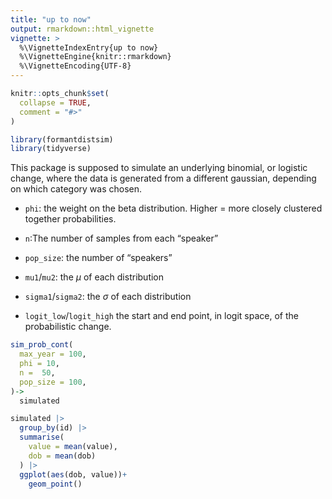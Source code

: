 ```yaml
---
title: "up to now"
output: rmarkdown::html_vignette
vignette: >
  %\VignetteIndexEntry{up to now}
  %\VignetteEngine{knitr::rmarkdown}
  %\VignetteEncoding{UTF-8}
---
```


```r
knitr::opts_chunk$set(
  collapse = TRUE,
  comment = "#>"
)
```

```r
library(formantdistsim)
library(tidyverse)
```

This package is supposed to simulate an underlying binomial, or logistic change, where the data is generated from a different gaussian, depending on which category was chosen.

-   `phi`: the weight on the beta distribution. Higher = more closely clustered together probabilities.

-   `n`:The number of samples from each "speaker"

-   `pop_size`: the number of "speakers"

-   `mu1`/`mu2`: the $\mu$ of each distribution

-   `sigma1`/`sigma2`: the $\sigma$ of each distribution

-   `logit_low`/`logit_high` the start and end point, in logit space, of the probabilistic change.

```r
sim_prob_cont(
  max_year = 100,
  phi = 10, 
  n =  50, 
  pop_size = 100, 
)->
  simulated
```

```r
simulated |>
  group_by(id) |> 
  summarise(
    value = mean(value),
    dob = mean(dob)
  ) |> 
  ggplot(aes(dob, value))+
    geom_point()
```
